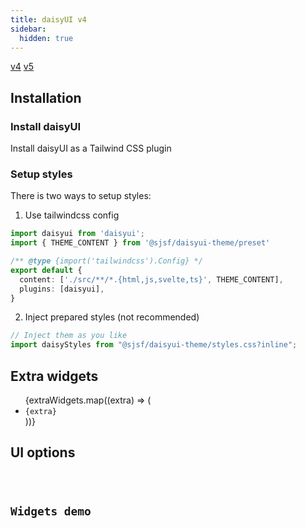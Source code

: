 ```yaml
---
title: daisyUI v4
sidebar:
  hidden: true
---
```






<Picker>
  <a href="." data-active={true}>v4</a>
  <a href="../daisyui5/" data-active={false}>v5</a>
</Picker>

## Installation

<Npm pkg={THEME_PACKAGES.daisyui} />

### Install daisyUI

<LinkButton href="https://v4.daisyui.com/docs/install/" variant='secondary' target="_blank" icon="external">
  Install daisyUI as a Tailwind CSS plugin
</LinkButton>

### Setup styles

There is two ways to setup styles:

1. Use tailwindcss config

```typescript
import daisyui from 'daisyui';
import { THEME_CONTENT } from '@sjsf/daisyui-theme/preset'

/** @type {import('tailwindcss').Config} */
export default {
  content: ['./src/**/*.{html,js,svelte,ts}', THEME_CONTENT],
  plugins: [daisyui],
}
```

2. Inject prepared styles (not recommended)

```typescript
// Inject them as you like
import daisyStyles from "@sjsf/daisyui-theme/styles.css?inline";
```

## Extra widgets

<ul>
  {extraWidgets.map((extra) => (
    <li><code>{extra}</code></li>
  ))}
</ul>

## UI options

<Code code={uiOptionsCode} lang="typescript" />

## Widgets demo

<Tabs>
  <TabItem label='Form'>
    <FormCard style={styles}>
      <Form client:only="svelte" />
    </FormCard>
  </TabItem>
  <TabItem label="JSON Schema" >
    <Code lang="json" code={JSON.stringify(schemas.schema, null, 2)} />
  </TabItem>
  <TabItem label="UI Schema">
    <Code lang="json" code={JSON.stringify(schemas.uiSchema, null, 2)} />
  </TabItem>
</Tabs>
